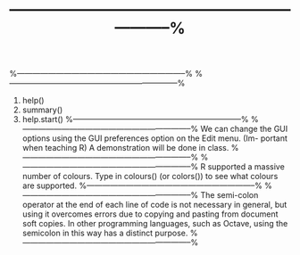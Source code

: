 %-----------------------------------------------------------------%
\section*{2 Introduction to R (Continued)}
%-----------------------------------------------------------------%
%-----------------------------------------------------------------%
\subsection*{2.1 Three particularly useful commands}
1. help()
2. summary()
3. help.start()
%-----------------------------------------------------------------%
%-----------------------------------------------------------------%
\subsection*{2.2 Changing GUI options}
We can change the GUI options using the GUI preferences option on the Edit menu. (Im-
portant when teaching R) A demonstration will be done in class.
%-----------------------------------------------------------------%
%-----------------------------------------------------------------%
\subsection*{2.3 Colours}
R supported a massive number of colours. Type in colours() (or colors()) to see what colours
are supported.
%-----------------------------------------------------------------%
%-----------------------------------------------------------------%
\subsection*{2.4 Use of the Semi-Colon Operator}
The semi-colon operator at the end of each line of code is not necessary in general, but using it
overcomes errors due to copying and pasting from document soft copies. In other programming
languages, such as Octave, using the semicolon in this way has a distinct purpose.
%-----------------------------------------------------------------%

